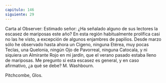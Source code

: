 ```yaml
---
capitulo: 146
siguiente: 29
---
```


Carta al Observer:
Estimado señor:
¿Ha señalado alguno de sus lectores la escasez de mariposas este año? En esta
región habitualmente prolífica casi no las he visto, a excepción de algunos
enjambres de papilios. Desde marzo sólo he observado hasta ahora un Cigeno,
ninguna Etérea, muy pocas Teclas, una Quelonia, ningún Ojo de Pavorreal,
ninguna Catocala, y ni siquiera un Almirante Rojo en mi jardín, que el verano
pasado estaba lleno de mariposas.
Me pregunto si esta escasez es general, y en caso afirmativo, ¿a qué se debe?
M. Washbourn.

Pitchcombe, Glos.

